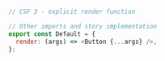 ```js
// CSF 3 - explicit render function

// Other imports and story implementation
export const Default = {
  render: (args) => <Button {...args} />,
};
```
